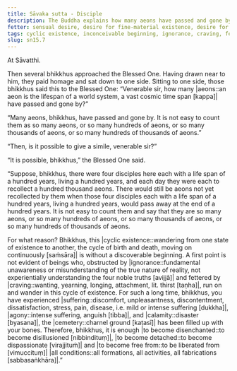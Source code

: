 ```yaml
---
title: Sāvaka sutta - Disciple
description: The Buddha explains how many aeons have passed and gone by with a simile of four disciples with a hundred-year lifespan each recollecting a hundred thousand aeons each day and still not being able to count them all.
fetter: sensual desire, desire for fine-material existence, desire for immaterial existence, ignorance
tags: cyclic existence, inconceivable beginning, ignorance, craving, fetter, aeons, simile, disenchantment, detachment, liberation, sn, sn12-21, sn15
slug: sn15.7
---
```


At Sāvatthi.

Then several bhikkhus approached the Blessed One. Having drawn near to him, they paid homage and sat down to one side. Sitting to one side, those bhikkhus said this to the Blessed One: “Venerable sir, how many |aeons::an aeon is the lifespan of a world system, a vast cosmic time span [kappa]| have passed and gone by?”

“Many aeons, bhikkhus, have passed and gone by. It is not easy to count them as so many aeons, or so many hundreds of aeons, or so many thousands of aeons, or so many hundreds of thousands of aeons.”

“Then, is it possible to give a simile, venerable sir?”

“It is possible, bhikkhus,” the Blessed One said.

“Suppose, bhikkhus, there were four disciples here each with a life span of a hundred years, living a hundred years, and each day they were each to recollect a hundred thousand aeons. There would still be aeons not yet recollected by them when those four disciples each with a life span of a hundred years, living a hundred years, would pass away at the end of a hundred years. It is not easy to count them and say that they are so many aeons, or so many hundreds of aeons, or so many thousands of aeons, or so many hundreds of thousands of aeons.

For what reason? Bhikkhus, this |cyclic existence::wandering from one state of existence to another, the cycle of birth and death, moving on continuously [saṁsāra]| is without a discoverable beginning. A first point is not evident of beings who, obstructed by |ignorance::fundamental unawareness or misunderstanding of the true nature of reality, not experientially understanding the four noble truths [avijjā]| and fettered by |craving::wanting, yearning, longing, attachment, lit. thirst [taṇha]|, run on and wander in this cycle of existence. For such a long time, bhikkhus, you have experienced |suffering::discomfort, unpleasantness, discontentment, dissatisfaction, stress, pain, disease, i.e. mild or intense suffering [dukkha]|, |agony::intense suffering, anguish [tibba]|, and |calamity::disaster [byasana]|, the |cemetery::charnel ground [kaṭasī]| has been filled up with your bones. Therefore, bhikkhus, it is enough |to become disenchanted::to become disillusioned [nibbindituṃ]|, |to become detached::to become dispassionate [virajjituṁ]| and |to become free from::to be liberated from [vimuccituṃ]| |all conditions::all formations, all activities, all fabrications [sabbasaṅkhāra]|.”